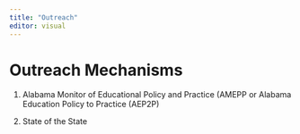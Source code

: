 ```yaml
---
title: "Outreach"
editor: visual
---
```


# Outreach Mechanisms

1.  Alabama Monitor of Educational Policy and Practice (AMEPP or Alabama Education Policy to Practice (AEP2P)

2.  State of the State
